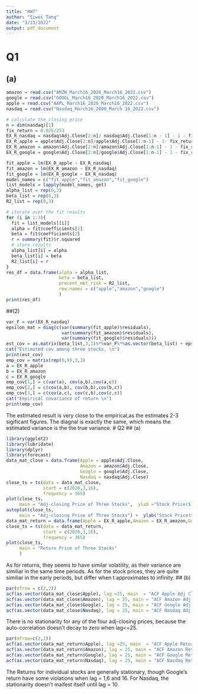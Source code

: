 ```yaml
---
title: "HW7"
author: "Siwei Tang"
date: "3/23/2022"
output: pdf_document
---
```


# Q1
## (a)
```r
amazon = read.csv("AMZN_March16_2020_March16_2022.csv")
google = read.csv("GOOGL_March16_2020_March16_2022.csv")
apple = read.csv("AAPL_March16_2020_March16_2022.csv")
nasdaq = read.csv("Nasdaq_March16_2000_March 16_2022.csv")
```
```r
# calculate the closing price
n = dim(nasdaq)[1]
fix_return = 0.025/253
EX_R_nasdaq = nasdaq$Adj.Close[2:n]/ nasdaq$Adj.Close[1:n - 1] - 1 - fix_return
EX_R_apple = apple$Adj.Close[2:n]/apple$Adj.Close[1:n-1] - 1- fix_return
EX_R_amazon = amazon$Adj.Close[2:n]/amazon$Adj.Close[1:n-1] - 1 - fix_return
EX_R_google = google$Adj.Close[2:n]/google$Adj.Close[1:n-1] - 1 - fix_return
```
```r
fit_apple = lm(EX_R_apple ~ EX_R_nasdaq)
fit_amazon = lm(EX_R_amazon ~ EX_R_nasdaq)
fit_google = lm(EX_R_google ~ EX_R_nasdaq)
model_names = c("fit_apple","fit_amazon","fit_google")
list_models = lapply(model_names, get)
alpha_list = rep(0,3)
beta_list = rep(0,3)
R2_list = rep(0,3)

# iterate over the fit results
for (i in 1:3){
  fit = list_models[[i]]
  alpha = fit$coefficients[1]
  beta = fit$coefficients[2]
  r = summary(fit)$r.squared
  # store results
  alpha_list[i] = alpha
  beta_list[i] = beta
  R2_list[i] = r
}
res_df = data.frame(alpha = alpha_list,
                    beta = beta_list,
                    precent_mkt_risk = R2_list,
                    row.names = c("apple","amazon","google")
                    )
print(res_df)
```
##(2)
```r
var_F = var(EX_R_nasdaq)
epsilon_mat = diag(c(var(summary(fit_apple)$residuals),
                     var(summary(fit_amazon)$residuals),
                     var(summary(fit_google)$residuals)))
est_cov = as.matrix(beta_list,3,1)%*%var_F%*%as.vector(beta_list) + epsilon_mat
cat("Estimated cov among three stocks, \n")
print(est_cov)
emp_cov = matrix(rep(0,9),3,3)
a = EX_R_apple
b = EX_R_amazon
c = EX_R_google
emp_cov[1,] = c(var(a), cov(a,b),cov(a,c))
emp_cov[2,] = c(cov(a,b), cov(b,b),cov(b,c))
emp_cov[3,] = c(cov(a,c), cov(c,b),cov(c,c))
cat("Empirical covariance of return \n")
print(emp_cov)
```

The estimated result is very close to the empirical,as the estimates 2-3 sigificant figures. The diagnal is exactly the same, which means the estimated variance is the the true variance.
# Q2
## (a)
```r
library(ggplot2)
library(lubridate)
library(dplyr)
library(forecast)
data_mat_close = data.frame(Apple = apple$Adj.Close,
                            Amazon = amazon$Adj.Close,
                            Google = google$Adj.Close,
                            Nasdaq = nasdaq$Adj.Close)
close_ts = ts(data = data_mat_close,
              start = c(2020,3,16),
              frequency = 365)
plot(close_ts, 
     main = "Adj-closing Price of Three Stocks",  ylab ="Stock Price($)")
autoplot(close_ts, 
     main = "Adj-closing Price of Three Stocks") +  ylab("Stock Price($)")
data_mat_return = data.frame(Apple = EX_R_apple,Amazon = EX_R_amazon,Google = EX_R_google,Nasdaq = EX_R_nasdaq)
close_ts = ts(data = data_mat_return,
              start = c(2020,3,16),
              frequency = 365)
plot(close_ts, 
     main = "Return Price of Three Stocks"
     ) 
```
As for returns, they seems to have similar volatility, as their variance are similiar in the same time periods. As for the stock prices, they are quite similiar in the early periods, but differ when t approximates to infinity. 
## (b)
```r
par(mfrow = c(2,2))
acf(as.vector(data_mat_close$Apple), lag =25, main  = "ACF Apple Adj Closing Price")
acf(as.vector(data_mat_close$Amazon), lag = 25, main = "ACF Amazon Adj Closing Price")
acf(as.vector(data_mat_close$Google), lag = 25, main = "ACF Google Adj Closing Price")
acf(as.vector(data_mat_close$Nasdaq), lag = 25, main = "ACF Nasdaq Adj Closing Price")
```

There is no stationarity for any of the four adj-closing prices, because the auto-correlation doesn't decay to zero when lag<=25.
```r
par(mfrow=c(2,2))
acf(as.vector(data_mat_return$Apple), lag =25, main  = "ACF Apple Return")
acf(as.vector(data_mat_return$Amazon), lag = 25, main = "ACF Amazon Return")
acf(as.vector(data_mat_return$Google), lag = 25, main = "ACF Google Return")
acf(as.vector(data_mat_return$Nasdaq), lag = 25, main = "ACF Nasdaq Return")
```
The Returns for individual stocks are generally stationary, though Google's return have some violations when lag = 1,6 and 16. For Nasdaq, the stationarity doesn't maifest itself until lag = 10.
